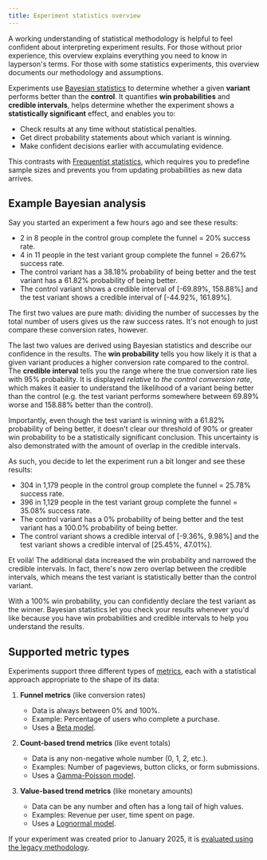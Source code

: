 ```yaml
---
title: Experiment statistics overview
---
```


A working understanding of statistical methodology is helpful to feel confident about interpreting experiment results. For those without prior experience, this overview explains everything you need to know in layperson's terms. For those with some statistics experiments, this overview documents our methodology and assumptions.

Experiments use [Bayesian statistics](https://en.wikipedia.org/wiki/Bayesian_statistics) to determine whether a given **variant** performs better than the **control**. It quantifies **win probabilities** and **credible intervals**, helps determine whether the experiment shows a **statistically significant** effect, and enables you to:

- Check results at any time without statistical penalties.
- Get direct probability statements about which variant is winning.
- Make confident decisions earlier with accumulating evidence.

This contrasts with [Frequentist statistics](https://en.wikipedia.org/wiki/Frequentist_inference), which requires you to predefine sample sizes and prevents you from updating probabilities as new data arrives.

## Example Bayesian analysis

Say you started an experiment a few hours ago and see these results:

- 2 in 8 people in the control group complete the funnel = 20% success rate.
- 4 in 11 people in the test variant group complete the funnel = 26.67% success rate.
- The control variant has a 38.18% probability of being better and the test variant has a 61.82% probability of being better.
- The control variant shows a credible interval of [-69.89%, 158.88%] and the test variant shows a credible interval of [-44.92%, 161.89%].

The first two values are pure math: dividing the number of successes by the total number of users gives us the raw success rates. It's not enough to just compare these conversion rates, however.

The last two values are derived using Bayesian statistics and describe our confidence in the results. The **win probability** tells you how likely it is that a given variant produces a higher conversion rate compared to the control. The **credible interval** tells you the range where the true conversion rate lies with 95% probability. It is displayed _relative to the control conversion rate_, which makes it easier to understand the likelihood of a variant being better than the control (e.g. the test variant performs somewhere between 69.89% worse and 158.88% better than the control).

<ProductScreenshot
  imageLight = "https://res.cloudinary.com/dmukukwp6/image/upload/wide_credible_interval_light_v2_fa81c3a2ee.png"
  imageDark = "https://res.cloudinary.com/dmukukwp6/image/upload/wide_credible_interval_dark_v2_f481b71ffb.png"
  alt = "Preliminary experiment results"
  classes = "rounded"
/>

Importantly, even though the test variant is winning with a 61.82% probability of being better, it doesn't clear our threshold of 90% or greater win probability to be a statistically significant conclusion. This uncertainty is also demonstrated with the amount of overlap in the credible intervals.

As such, you decide to let the experiment run a bit longer and see these results:

- 304 in 1,179 people in the control group complete the funnel = 25.78% success rate.
- 396 in 1,129 people in the test variant group complete the funnel = 35.08% success rate.
- The control variant has a 0% probability of being better and the test variant has a 100.0% probability of being better.
- The control variant shows a credible interval of [-9.36%, 9.98%] and the test variant shows a credible interval of [25.45%, 47.01%].

Et voilà! The additional data increased the win probability and narrowed the credible intervals. In fact, there's now zero overlap between the credible intervals, which means the test variant is statistically better than the control variant.

<ProductScreenshot
  imageLight = "https://res.cloudinary.com/dmukukwp6/image/upload/narrow_credible_interval_light_60bd5dfe55.png"
  imageDark = "https://res.cloudinary.com/dmukukwp6/image/upload/narrow_credible_interval_dark_546037b510.png"
  alt = "Preliminary experiment results"
  classes = "rounded"
/>

With a 100% win probability, you can confidently declare the test variant as the winner. Bayesian statistics let you check your results whenever you'd like because you have win probabilities and credible intervals to help you understand the results.

## Supported metric types

Experiments support three different types of [metrics](/docs/experiments/metrics), each with a statistical approach appropriate to the shape of its data:

1. **Funnel metrics** (like conversion rates)
   - Data is always between 0% and 100%.
   - Example: Percentage of users who complete a purchase.
   - Uses a [Beta model](/docs/experiments/funnels-statistics).

2. **Count-based trend metrics** (like event totals)
   - Data is any non-negative whole number (0, 1, 2, etc.).
   - Examples: Number of pageviews, button clicks, or form submissions.
   - Uses a [Gamma-Poisson model](/docs/experiments/trends-count-statistics).

3. **Value-based trend metrics** (like monetary amounts)
   - Data can be any number and often has a long tail of high values.
   - Examples: Revenue per user, time spent on page.
   - Uses a [Lognormal model](/docs/experiments/trends-continuous-statistics).

If your experiment was created prior to January 2025, it is [evaluated using the legacy methodology](/docs/experiments/legacy-methodology).